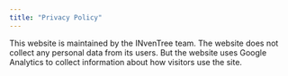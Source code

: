 ```yaml
---
title: "Privacy Policy"
---
```


This website is maintained by the INvenTree team. 
The website does not collect any personal data from its users. 
But the website uses Google Analytics to collect information about how visitors use the site. 
